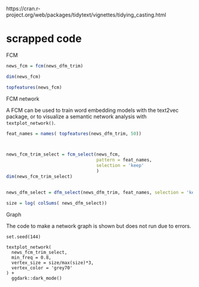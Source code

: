 

<!-- Converting to and from Document-Term Matrix and Corpus objects -->
https://cran.r-project.org/web/packages/tidytext/vignettes/tidying_casting.html









# scrapped code


FCM

```r
news_fcm = fcm(news_dfm_trim)

dim(news_fcm)

topfeatures(news_fcm)
```


FCM network

A FCM can be used to train word embedding models with the text2vec package, 
or to visualize a semantic network analysis with `textplot_network()`.

```r
feat_names = names( topfeatures(news_dfm_trim, 50))



news_fcm_trim_select = fcm_select(news_fcm,
                                  pattern = feat_names,
                                  selection = 'keep'
                                  )
dim(news_fcm_trim_select)


news_dfm_select = dfm_select(news_dfm_trim, feat_names, selection = 'keep')

size = log( colSums( news_dfm_select))
```


Graph

The code to make a network graph is shown but does not run due to errors.

```
set.seed(144)

textplot_network(
  news_fcm_trim_select,
  min_freq = 0.8,
  vertex_size = size/max(size)*3,
  vertex_color = 'grey70'
) + 
  ggdark::dark_mode()

```
